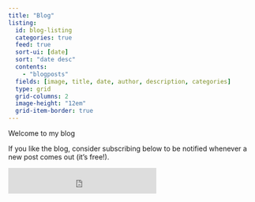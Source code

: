 ```yaml
---
title: "Blog"
listing: 
  id: blog-listing
  categories: true
  feed: true
  sort-ui: [date]
  sort: "date desc"
  contents:
    - "blogposts"
  fields: [image, title, date, author, description, categories]
  type: grid
  grid-columns: 2         
  image-height: "12em"
  grid-item-border: true 
---
```


Welcome to my blog

If you like the blog, consider subscribing below to be notified whenever a new post comes out (it's free!).

<iframe src="https://embeds.beehiiv.com/f3ffd81a-4723-4419-bb1d-afc8af3bac36?slim=true" data-test-id="beehiiv-embed" height="52" frameborder="0" scrolling="no" style="margin: 0; border-radius: 0px !important; background-color: transparent;">

</iframe>